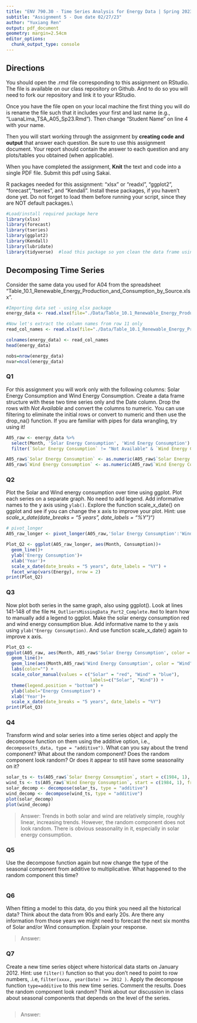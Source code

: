 ```yaml
---
title: "ENV 790.30 - Time Series Analysis for Energy Data | Spring 2023"
subtitle: "Assignment 5 - Due date 02/27/23"
author: "Yuxiang Ren"
output: pdf_document
geometry: margin=2.54cm
editor_options: 
  chunk_output_type: console
---
```


## Directions
  
You should open the .rmd file corresponding to this assignment on RStudio. The file is available on our class repository on Github. And to do so you will need to fork our repository and link it to your RStudio.  

Once you have the file open on your local machine the first thing you will do is rename the file such that it includes your first and last name (e.g., "LuanaLima_TSA_A05_Sp23.Rmd"). Then change "Student Name" on line 4 with your name. 

Then you will start working through the assignment by  **creating code and output** that answer each question. Be sure to use this assignment document. Your report should contain the answer to each question and any plots/tables you obtained (when applicable).

When you have completed the assignment, **Knit** the text and code into a single PDF file. Submit this pdf using Sakai. 

R packages needed for this assignment: "xlsx" or "readxl", "ggplot2", "forecast","tseries", and "Kendall". Install these packages, if you haven't done yet. Do not forget to load them before running your script, since they are NOT default packages.\\

```r
#Load/install required package here
library(xlsx)
library(forecast)
library(tseries)
library(ggplot2)
library(Kendall)
library(lubridate)
library(tidyverse)  #load this package so yon clean the data frame using pipes


```

## Decomposing Time Series

Consider the same data you used for A04 from the spreadsheet "Table_10.1_Renewable_Energy_Production_and_Consumption_by_Source.xlsx".

```r
#Importing data set - using xlsx package
energy_data <- read.xlsx(file="./Data/Table_10.1_Renewable_Energy_Production_and_Consumption_by_Source.xlsx",header=FALSE,startRow = 13,sheetIndex=1) #startRow is equivalent to skip on read.table

#Now let's extract the column names from row 11 only
read_col_names <- read.xlsx(file="./Data/Table_10.1_Renewable_Energy_Production_and_Consumption_by_Source.xlsx",header=FALSE,startRow = 11,endRow=11,sheetIndex=1)

colnames(energy_data) <- read_col_names
head(energy_data)

nobs=nrow(energy_data)
nvar=ncol(energy_data)

```

### Q1

For this assignment you will work only with the following columns: Solar Energy Consumption and Wind Energy Consumption. Create a data frame structure with these two time series only and the Date column. Drop the rows with *Not Available* and convert the columns to numeric. You can use filtering to eliminate the initial rows or convert to numeric and then use the drop_na() function. If you are familiar with pipes for data wrangling, try using it!

```r
A05_raw <- energy_data %>% 
  select(Month, 'Solar Energy Consumption', 'Wind Energy Consumption') %>% 
  filter(`Solar Energy Consumption` != "Not Available" & `Wind Energy Consumption` != "Not Available") 

A05_raw$`Solar Energy Consumption` <- as.numeric(A05_raw$`Solar Energy Consumption`)
A05_raw$`Wind Energy Consumption` <- as.numeric(A05_raw$`Wind Energy Consumption`)


```

### Q2

Plot the Solar and Wind energy consumption over time using ggplot. Plot each series on a separate graph. No need to add legend. Add informative names to the y axis using `ylab()`. Explore the function scale_x\_date() on ggplot and see if you can change the x axis to improve your plot. Hint: use *scale_x\_date(date_breaks = "5 years", date_labels = "%Y")")*

```r
# pivot_longer
A05_raw_longer <- pivot_longer(A05_raw,'Solar Energy Consumption':'Wind Energy Consumption', names_to = "Energy", values_to = "Consumption")

Plot_Q2 <- ggplot(A05_raw_longer, aes(Month, Consumption))+
  geom_line()+
  ylab('Energy Consumption')+
  xlab('Year')+
  scale_x_date(date_breaks = "5 years", date_labels = "%Y") +
  facet_wrap(vars(Energy), nrow = 2)
print(Plot_Q2)  
```

### Q3

Now plot both series in the same graph, also using ggplot(). Look at lines 141-148 of the file `M4_OutliersMissingData_Part2_Complete.Rmd` to learn how to manually add a legend to ggplot. Make the solar energy consumption red and wind energy consumption blue. Add informative name to the y axis using `ylab("Energy Consumption)`. And use function scale_x\_date() again to improve x axis.

```r
Plot_Q3 <- 
ggplot(A05_raw, aes(Month, A05_raw$'Solar Energy Consumption', color = "Solar")) +
  geom_line()+
  geom_line(aes(Month,A05_raw$'Wind Energy Consumption', color = "Wind")) +
  labs(color="") +
  scale_color_manual(values = c("Solar" = "red", "Wind" = "blue"),
                                labels=c("Solar", "Wind")) +
  theme(legend.position = "bottom") +
  ylab(label="Energy Cnnsumption") +
  xlab('Year')+
  scale_x_date(date_breaks = "5 years", date_labels = "%Y")
print(Plot_Q3)
```

### Q4

Transform wind and solar series into a time series object and apply the decompose function on them using the additive option, i.e., `decompose(ts_data, type = "additive")`. What can you say about the trend component? What about the random component? Does the random component look random? Or does it appear to still have some seasonality on it?

```r
solar_ts <- ts(A05_raw$`Solar Energy Consumption`, start = c(1984, 1), frequency = 12)
wind_ts <- ts(A05_raw$`Wind Energy Consumption`, start = c(1984, 1), frequency = 12)
solar_decomp <- decompose(solar_ts, type = "additive")
wind_decomp <- decompose(wind_ts, type = "additive")
plot(solar_decomp)
plot(wind_decomp)
```
> Answer:
Trends in both solar and wind are relatively simple, roughly linear, increasing trends. However, the random component does not look random. There is obvious seasonality in it, especially in solar energy consumption.

### Q5

Use the decompose function again but now change the type of the seasonal component from additive to multiplicative. What happened to the random component this time?

```r

```

### Q6

When fitting a model to this data, do you think you need all the historical data? Think about the data from 90s and early 20s. Are there any information from those years we might need to forecast the next six months of Solar and/or Wind consumption. Explain your response.

> Answer:

### Q7

Create a new time series object where historical data starts on January 2012. Hint: use `filter()` function so that you don't need to point to row numbers, .i.e, `filter(xxxx, year(Date) >= 2012 )`. Apply the decompose function `type=additive` to this new time series. Comment the results. Does the random component look random? Think about our discussion in class about seasonal components that depends on the level of the series. 

```r

```

> Answer:



